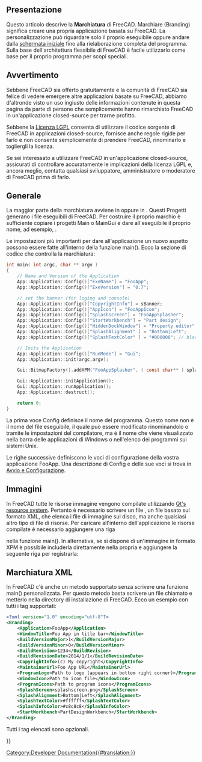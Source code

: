 <languages/>

{{Docnav/it
|[[Continuous_Integration/it|Integrazione continua]]
|[[Localisation/it|Localizzazione]]
}}

{{TOCright}}

<span id="Overview"></span>
==Presentazione== 

Questo articolo descrive la '''Marchiatura''' di FreeCAD. Marchiare (Branding) significa creare una propria applicazione basata su FreeCAD. La personalizzazione può riguardare solo il proprio eseguibile oppure andare dalla [[Splash screen/it|schermata iniziale]] fino alla rielaborazione completa del programma. Sulla base dell'architettura flessibile di FreeCAD è facile utilizzarlo come base per il proprio programma per scopi speciali.

<span id="Warning"></span>
== Avvertimento ==

Sebbene FreeCAD sia offerto gratuitamente e la comunità di FreeCAD sia felice di vedere emergere altre applicazioni basate su FreeCAD, abbiamo d'altronde visto un uso ingiusto delle informazioni contenute in questa pagina da parte di persone che semplicemente hanno rimarchiato FreeCAD in un'applicazione closed-source per trarne profitto.

Sebbene la [[License/it|Licenza LGPL]] consenta di utilizzare il codice sorgente di FreeCAD in applicazioni closed-source, fornisce anche regole rigide per farlo e non consente semplicemente di prendere FreeCAD, rinominarlo e togliergli la licenza.

Se sei interessato a utilizzare FreeCAD in un'applicazione closed-source, assicurati di controllare accuratamente le implicazioni della licenza LGPL e, ancora meglio, contatta qualsiasi sviluppatore, amministratore o moderatore di FreeCAD prima di farlo. 

<span id="General"></span>
== Generale ==

La maggior parte della marchiatura avviene in {{FileName|MainCmd.cpp}} oppure in {{FileName|MainGui.cpp}}. Questi Progetti generano i file eseguibili di FreeCAD. Per costruire il proprio marchio è sufficiente copiare i progetti  Main o MainGui e dare all'eseguibile il proprio nome, ad esempio, {{FileName|FooApp.exe}}.

Le impostazioni più importanti per dare all'applicazione un nuovo aspetto possono essere fatte all'interno della funzione main(). Ecco la sezione di codice che controlla la marchiatura:

<!-- WARNING Do not modify the <syntaxhighligh> tag because of "{}" or pipe characters "|" included in the source code of the macro -->
<syntaxhighlight lang="C">
int main( int argc, char ** argv )
{
    // Name and Version of the Application
    App::Application::Config()["ExeName"] = "FooApp";
    App::Application::Config()["ExeVersion"] = "0.7";

    // set the banner (for loging and console)
    App::Application::Config()["CopyrightInfo"] = sBanner;
    App::Application::Config()["AppIcon"] = "FooAppIcon";
    App::Application::Config()["SplashScreen"] = "FooAppSplasher";
    App::Application::Config()["StartWorkbench"] = "Part design";
    App::Application::Config()["HiddenDockWindow"] = "Property editor";
    App::Application::Config()["SplashAlignment" ] = "Bottom|Left";
    App::Application::Config()["SplashTextColor" ] = "#000000"; // black

    // Inits the Application 
    App::Application::Config()["RunMode"] = "Gui";
    App::Application::init(argc,argv);

    Gui::BitmapFactory().addXPM("FooAppSplasher", ( const char** ) splash_screen);

    Gui::Application::initApplication();
    Gui::Application::runApplication();
    App::Application::destruct();

    return 0;
}
</syntaxhighlight>

La prima voce Config definisce il nome del programma. Questo nome non è il nome del file eseguibile, il quale può essere modificato rinominandolo o tramite le impostazioni del compilatore, ma è il nome che viene visualizzato nella barra delle applicazioni di Windows o nell'elenco dei programmi sui sistemi Unix.

Le righe successive definiscono le voci di configurazione della vostra applicazione FooApp. Una descrizione di Config e delle sue voci si trova in [[Start up and Configuration/it|Avvio e Configurazione]].

<span id="Images"></span>
== Immagini ==

In FreeCAD tutte le risorse immagine vengono compilate utilizzando [http://qt-project.org/doc/qt-4.8/resources.html Qt's resource system]. Pertanto è necessario scrivere un file {{FileName|.qrc}}, un file basato sul formato XML, che elenca i file di immagine sul disco, ma anche qualsiasi altro tipo di file di risorse. Per caricare all'interno dell'applicazione le risorse compilate è necessario aggiungere una riga

{{Code|code=
Q_INIT_RESOURCE(FooApp); 
}}

nella funzione main(). In alternativa, se si dispone di un'immagine in formato XPM è possibile includerla direttamente nella propria {{FileName|main.cpp}} e aggiungere la seguente riga per registrarla:

{{Code|code=
Gui::BitmapFactory().addXPM("FooAppSplasher", ( const char** ) splash_screen);
}}

<span id="Branding_XML"></span>
== Marchiatura XML ==

In FreeCAD c'è anche un metodo supportato senza scrivere una funzione main() personalizzata. Per questo metodo basta scrivere un file chiamato {{FileName|branding.xml}} e metterlo nella directory di installazione di FreeCAD. Ecco un esempio con tutti i tag supportati:

<!-- WARNING Do not modify the <syntaxhighligh> tag because of "{}" or pipe characters "|" included in the source code of the macro -->
<syntaxhighlight lang="XML">
<?xml version="1.0" encoding="utf-8"?>
<Branding>
    <Application>FooApp</Application>
    <WindowTitle>Foo App in title bar</WindowTitle>
    <BuildVersionMajor>1</BuildVersionMajor>
    <BuildVersionMinor>0</BuildVersionMinor>
    <BuildRevision>1234</BuildRevision>
    <BuildRevisionDate>2014/1/1</BuildRevisionDate>
    <CopyrightInfo>(c) My copyright</CopyrightInfo>
    <MaintainerUrl>Foo App URL</MaintainerUrl>
    <ProgramLogo>Path to logo (appears in bottom right corner)</ProgramLogo>
    <WindowIcon>Path to icon file</WindowIcon>
    <ProgramIcons>Path to program icons</ProgramIcons>
    <SplashScreen>splashscreen.png</SplashScreen>
    <SplashAlignment>Bottom|Left</SplashAlignment>
    <SplashTextColor>#ffffff</SplashTextColor>
    <SplashInfoColor>#c8c8c8</SplashInfoColor>
    <StartWorkbench>PartDesignWorkbench</StartWorkbench>
</Branding>
</syntaxhighlight>

Tutti i tag elencati sono opzionali.


{{Docnav/it
|[[Continuous_Integration/it|Integrazione continua]]
|[[Localisation/it|Localizzazione]]
}}

{{Userdocnavi{{#translation:}}}}
[[Category:Developer Documentation{{#translation:}}]]